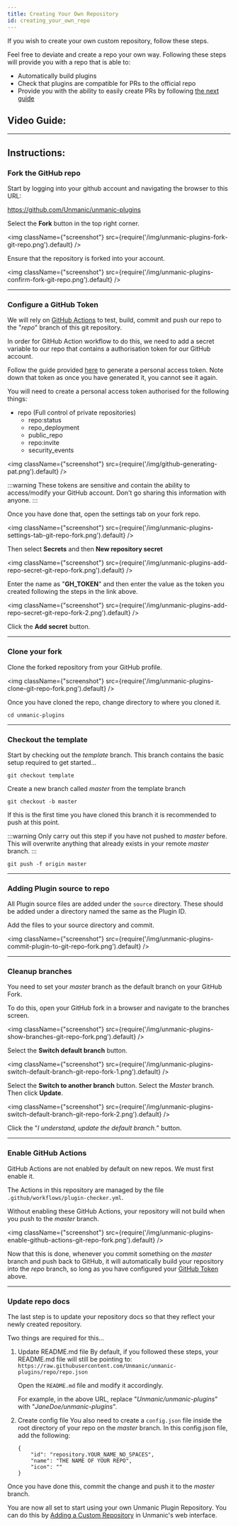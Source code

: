 ```yaml
---
title: Creating Your Own Repository
id: creating_your_own_repo
---
```



If you wish to create your own custom repository, follow these steps.

Feel free to deviate and create a repo your own way.
Following these steps will provide you with a repo that is able to:
- Automatically build plugins
- Check that plugins are compatible for PRs to the official repo
- Provide you with the ability to easily create PRs by following [the next guide](./creating_a_pull_request)


## Video Guide:

<ReactPlayer
    url='https://www.youtube.com/watch?v=n2dFCP5W5jA'
    light={true}
    controls={true}
/>

---


## Instructions:

### Fork the GitHub repo

Start by logging into your github account and navigating the browser to this URL:

https://github.com/Unmanic/unmanic-plugins

Select the **Fork** button in the top right corner.

<img className={"screenshot"} src={require('/img/unmanic-plugins-fork-git-repo.png').default} />


Ensure that the repository is forked into your account.

<img className={"screenshot"} src={require('/img/unmanic-plugins-confirm-fork-git-repo.png').default} />

---


### Configure a GitHub Token

We will rely on [GitHub Actions](https://github.com/features/actions) to test, build, commit and push our repo to the "*repo*" branch of this git repository.

In order for GitHub Action workflow to do this, we need to add a secret variable to our repo that contains a authorisation token for our GitHub account.

Follow the guide provided [here](https://docs.github.com/en/github/authenticating-to-github/keeping-your-account-and-data-secure/creating-a-personal-access-token)
to generate a personal access token. Note down that token as once you have generated it, you cannot see it again.

You will need to create a personal access token authorised for the following things:

- repo (Full control of private repositories)
  - repo:status
  - repo_deployment
  - public_repo
  - repo:invite
  - security_events

<img className={"screenshot"} src={require('/img/github-generating-pat.png').default} />

:::warning
These tokens are sensitive and contain the ability to access/modify your GitHub account. 
Don't go sharing this information with anyone.
:::

Once you have done that, open the settings tab on your fork repo.

<img className={"screenshot"} src={require('/img/unmanic-plugins-settings-tab-git-repo-fork.png').default} />

Then select **Secrets** and then **New repository secret**

<img className={"screenshot"} src={require('/img/unmanic-plugins-add-repo-secret-git-repo-fork.png').default} />

Enter the name as "**GH_TOKEN**" and then enter the value as the token you created following the steps in the link above.

<img className={"screenshot"} src={require('/img/unmanic-plugins-add-repo-secret-git-repo-fork-2.png').default} />

Click the **Add secret** button.

---


### Clone your fork

Clone the forked repository from your GitHub profile.

<img className={"screenshot"} src={require('/img/unmanic-plugins-clone-git-repo-fork.png').default} />

Once you have cloned the repo, change directory to where you cloned it.

```
cd unmanic-plugins
```

---


### Checkout the template

Start by checking out the *template* branch. This branch contains the basic setup required to get started...

```
git checkout template
```

Create a new branch called *master* from the template branch

```
git checkout -b master
```

If this is the first time you have cloned this branch it is recommended to push at this point.

:::warning
Only carry out this step if you have not pushed to *master* before.
This will overwrite anything that already exists in your remote *master* branch.
:::

```
git push -f origin master
```

---


### Adding Plugin source to repo

All Plugin source files are added under the `source` directory.
These should be added under a directory named the same as the Plugin ID.

Add the files to your source directory and commit.

<img className={"screenshot"} src={require('/img/unmanic-plugins-commit-plugin-to-git-repo-fork.png').default} />

---


### Cleanup branches

You need to set your *master* branch as the default branch on your GitHub Fork.

To do this, open your GitHub fork in a browser and navigate to the branches screen.

<img className={"screenshot"} src={require('/img/unmanic-plugins-show-branches-git-repo-fork.png').default} />

Select the **Switch default branch** button.

<img className={"screenshot"} src={require('/img/unmanic-plugins-switch-default-branch-git-repo-fork-1.png').default} />

Select the **Switch to another branch** button. Select the *Master* branch. Then click **Update**.

<img className={"screenshot"} src={require('/img/unmanic-plugins-switch-default-branch-git-repo-fork-2.png').default} />

Click the "*I understand, update the default branch.*" button.

---


### Enable GitHub Actions

GitHub Actions are not enabled by default on new repos. We must first enable it.

The Actions in this repository are managed by the file `.github/workflows/plugin-checker.yml`.

Without enabling these GitHub Actions, your repository will not build when you push to the *master* branch.

<img className={"screenshot"} src={require('/img/unmanic-plugins-enable-github-actions-git-repo-fork.png').default} />

Now that this is done, whenever you commit something on the *master* branch and push back to GitHub, it will automatically build
your repository into the *repo* branch, so long as you have configured your [GitHub Token](#configure-a-github-token) above.

---


### Update repo docs

The last step is to update your repository docs so that they reflect your newly created repository.

Two things are required for this...

1. Update README.md file
    By default, if you followed these steps, your README.md file will still be pointing to:
    `https://raw.githubusercontent.com/Unmanic/unmanic-plugins/repo/repo.json`

    Open the `README.md` file and modify it accordingly.

    For example, in the above URL, replace "*Unmanic/unmanic-plugins*" with "*JaneDoe/unmanic-plugins*".

2. Create config file
    You also need to create a `config.json` file inside the root directory of your repo on the *master* branch.
    In this config.json file, add the following:

    ```
    {
        "id": "repository.YOUR_NAME_NO_SPACES",
        "name": "THE NAME OF YOUR REPO",
        "icon": ""
    }
    ```

Once you have done this, commit the change and push it to the *master* branch.

You are now all set to start using your own Unmanic Plugin Repository.
You can do this by [Adding a Custom Repository](/docs/configuration/plugins/adding_a_custom_plugin_repo) in Unmanic's web interface.
